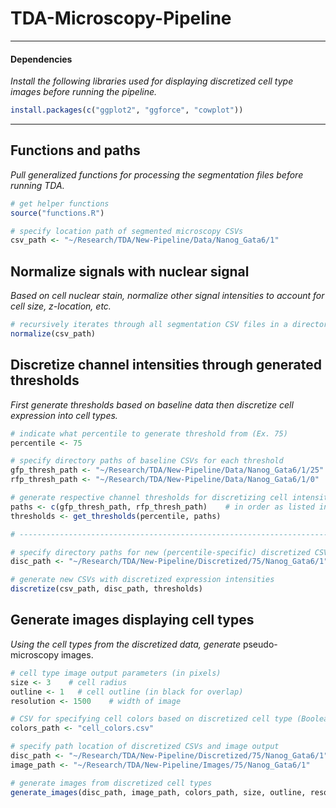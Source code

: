 # TDA-Microscopy-Pipeline

------------------------------------------------------------------------

#### Dependencies

*Install the following libraries used for displaying discretized cell type images before running the pipeline.*

```r
install.packages(c("ggplot2", "ggforce", "cowplot"))
```

------------------------------------------------------------------------

## Functions and paths

*Pull generalized functions for processing the segmentation files before running TDA.*

```r
# get helper functions
source("functions.R")

# specify location path of segmented microscopy CSVs
csv_path <- "~/Research/TDA/New-Pipeline/Data/Nanog_Gata6/1"
```

## Normalize signals with nuclear signal

*Based on cell nuclear stain, normalize other signal intensities to account for cell size, z-location, etc.*

```r
# recursively iterates through all segmentation CSV files in a directory
normalize(csv_path)
```

## Discretize channel intensities through generated thresholds

*First generate thresholds based on baseline data then discretize cell expression into cell types.*

```r
# indicate what percentile to generate threshold from (Ex. 75)
percentile <- 75

# specify directory paths of baseline CSVs for each threshold
gfp_thresh_path <- "~/Research/TDA/New-Pipeline/Data/Nanog_Gata6/1/25"
rfp_thresh_path <- "~/Research/TDA/New-Pipeline/Data/Nanog_Gata6/1/0"

# generate respective channel thresholds for discretizing cell intensities
paths <- c(gfp_thresh_path, rfp_thresh_path)    # in order as listed in segmentation CSV
thresholds <- get_thresholds(percentile, paths)

# -------------------------------------------------------------------------------------------

# specify directory paths for new (percentile-specific) discretized CSVs
disc_path <- "~/Research/TDA/New-Pipeline/Discretized/75/Nanog_Gata6/1"

# generate new CSVs with discretized expression intensities
discretize(csv_path, disc_path, thresholds)
```

## Generate images displaying cell types

*Using the cell types from the discretized data, generate* pseudo-microscopy images.

```r
# cell type image output parameters (in pixels)
size <- 3    # cell radius
outline <- 1   # cell outline (in black for overlap)
resolution <- 1500    # width of image

# CSV for specifying cell colors based on discretized cell type (Boolean string)
colors_path <- "cell_colors.csv"

# specify path location of discretized CSVs and image output
disc_path <- "~/Research/TDA/New-Pipeline/Discretized/75/Nanog_Gata6/1"
image_path <- "~/Research/TDA/New-Pipeline/Images/75/Nanog_Gata6/1"

# generate images from discretized cell types
generate_images(disc_path, image_path, colors_path, size, outline, resolution)
```
